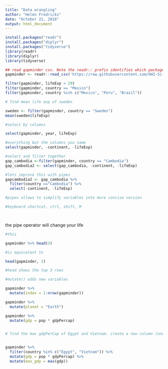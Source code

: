 ```yaml
---
title: "Data wrangling"
author: "Helen Fredricks"
date: "October 22, 2018"
output: html_document
---
```


```r
install.packages("readr")
install.packages("diplyr")
install.packages("tidyverse")
library(readr)
library(diplyr)
library(tidyverse) 


```



```r
## read gapminder csv. Note the readr:: prefix identifies which package it's in
gapminder <- readr::read_csv('https://raw.githubusercontent.com/OHI-Science/data-science-training/master/data/gapminder.csv')
```
```r
filter(gapminder, lifeExp < 29)
filter(gapminder, country == "Mexico")
filter(gapminder, country %in% c("Mexico", "Peru", "Brazil"))

```
```r
# find mean life exp of sweden

sweden <- filter(gapminder, country == "Sweden")
mean(sweden$lifeExp)

```
```r

#select by columns

select(gapminder, year, lifeExp)

#everything but the columns you name
select(gapminder, -continent, -lifeExp)

#select and filter together
gap_cambodia <-filter(gapminder, country == "Cambodia")
gap_cambodia2 <- select(gap_cambodia, -continent, -lifeExp)

#lets improve this with pipes
gapcambodia2 <- gap_cambodia %>% 
  filter(country =="Cambodia") %>% 
  select(-continent, -lifeExp)

#pipes allows to simplify variables into more concise version

#keyboard shortcut, ctrl, shift, M




```
the pipe operator will change your life

```r
#this 

gapminder %>% head(3)

#is equivalent to

head(gapminder, 3)

#head shows the top 3 rows
```
```r
#mutate() adds new variables

gapminder %>% 
  mutate(index = 1:nrow(gapminder))

gapminder %>% 
  mutate(planet = "Earth")

gapminder %>% 
  mutate(gdp = pop * gdpPercap)



```
```r
# find the max gdpPerCap of Egypt and Vietnam. create a new column (one column)


gapminder %>% 
  filter(country %in% c("Egypt", "Vietnam")) %>% 
  mutate(gdp = pop * gdpPercap) %>% 
  mutate(max_gdp = max(gdp))


  
  
```


